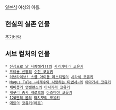 [[일본]]식 여성의 이름.

== 현실의 실존 인물 ==
[[추가바람]]

== 서브 컬처의 인물 ==
 * [[진심으로 날 사랑해라!!]]의 [[사카키바라 코유키]] 
 * [[크레용 신짱]]의 [[수잔 코유키]] 
 * [[러브라이브! 스쿨 아이돌 페스티벌]]의 [[시라세 코유키]] 
 * [[Magus Tale ~세계수와 사랑하는 마법사~]]의 [[아마가세 코유키]] 
 * [[제비뽑기 언밸런스]]의 [[아사기리 코유키]] 
 * [[개구리 중사 케로로]]의 [[아즈마야 코유키]] 
 * [[120엔의 봄]]의 [[타치모리 코유키]] 
 * [[메르]]의 [[코유키(메르)]]
